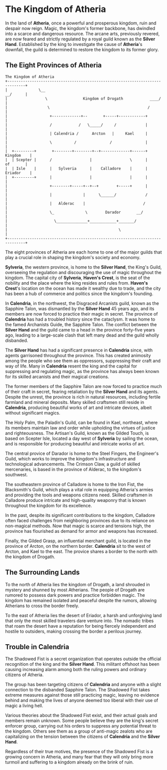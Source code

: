 # The Kingdom of Atheria

In the land of **Atheria**, once a powerful and prosperous kingdom, ruin and despair now reign. Magic, the kingdom's former backbone, has dwindled into a scarce and dangerous resource. The arcane arts, previously revered, are now feared and strictly regulated by a royal guild known as the **Silver Hand**. Established by the king to investigate the cause of **Atheria**'s downfall, the guild is determined to restore the kingdom to its former glory.

## The Eight Provinces of Atheria

```
The Kingdom of Atheria
+------------------------------------------------------------------------------+
|              \__                                                    __/      |
|                 \                Kingdom of Drogath            ____/         |
|                  \                                            /              |
|                   +-------------+--       +-----+------------+               |
|                   /            /   \_____/     /             |               |
|                   | Calendria /      Arcton   |     Kael     |               |
|                   \          /               /               |               |
|  +---------+       +--------+--------+--+-------------+------+    Kingdom    |
|  | Scepter |      /                 |                 \      |      of       |
|  | Isle    |      |   Sylveria      |    Calladore    |      |    Eriador    |
|  +---------+      |                 |                 |      |               |
|                   +--------+-----+--+--+        +-----+      |               |
|                   |              |      \______/             /               |
|                   |   Alderac    |                          /                |
|                   \_              \        Darador       __/                 |
|                     \______________+____________+_______/                    |
|                                                  \                           |
+------------------------------------------------------------------------------+
```

The eight provinces of Atheria are each home to one of the major guilds that play a crucial role in shaping the kingdom's society and economy.

**Sylveria**, the western province, is home to the **Silver Hand**, the King's Guild, overseeing the regulation and discouraging the use of magic throughout the kingdom. The capital city of **Sylveria**, **Haven's Crest**, is the seat of the nobility and the place where the king resides and rules from. **Haven's Crest**'s location on the ocean has made it wealthy due to trade, and the city has been a hub of commerce and politics since the kingdom's founding.

In **Calendria**, in the northwest, the Disgraced Arcanists guild, known as the Sapphire Talon, was dismantled by the **Silver Hand** 45 years ago, and its members are now forced to practice their magic in secret. The province of **Calendria** has had a troubled history since the cataclysm. It was home to the famed Archanists Guide, the Sapphire Talon. The conflict between the **Silver Hand** and the guild came to a head in the province forty-five years ago, leading to a large-scale clash that left many dead and the guild wholly disbanded.

The **Silver Hand** has had a significant presence in **Calendria** since, with agents garrisoned throughout the province. This has created animosity among the people who see them as oppressors, suppressing their craft and way of life. Many in **Calendria** resent the king and the capital for suppressing and regulating magic, as the province has always been known for its skilled arcanists and their magical creations.

The former members of the Sapphire Talon are now forced to practice much of their craft in secret, fearing retaliation by the **Silver Hand** and its agents. Despite the unrest, the province is rich in natural resources, including fertile farmland and mineral deposits. Many skilled craftsmen still reside in **Calendria**, producing beautiful works of art and intricate devices, albeit without significant magics.

The Holy Palm, the Paladin's Guild, can be found in Kael, northeast, where its members maintain law and order while upholding the virtues of justice and righteousness. The Artisan's Guild, known as the Gilded Touch, is based on Scepter Isle, located a day west of **Sylveria** by sailing the ocean, and is responsible for producing beautiful and intricate works of art.

The central provice of Darador is home to the Steel Fingers, the Engineer's Guild, which works to improve the kingdom's infrastructure and technological advancements. The Crimson Claw, a guild of skilled mercenaries, is based in the province of Alderac, to the kingdom's southwest.

The southeastern province of Calladore is home to the Iron Fist, the Blacksmith's Guild, which plays a vital role in equipping Atheria's armies and providing the tools and weapons citizens need. Skilled craftsmen in Calladore produce intricate and high-quality weaponry that is known throughout the kingdom for its excellence.

In the past, despite its significant contributions to the kingdom, Calladore often faced challenges from neighboring provinces due to its reliance on non-magical methods. Now that magic is scarce and tensions high, the province has flourished as demand for armor and weapons has increased.

Finally, the Gilded Grasp, an influential merchant guild, is located in the province of Arcton, on the northern border. **Calendria** sit to the west of Arcton, and Kael to the east. The provice shares a border to the north with the kingdom of Drogath.

## The Surrounding Lands

To the north of Atheria lies the kingdom of Drogath, a land shrouded in mystery and shunned by most Atherians. The people of Drogath are rumored to possess dark powers and practice forbidden magic. The kingdom has remained isolated and peaceful despite the rumors, allowing Atherians to cross the border freely.

To the east of Atheria lies the desert of Eriador, a harsh and unforgiving land that only the most skilled travelers dare venture into. The nomadic tribes that roam the desert have a reputation for being fiercely independent and hostile to outsiders, making crossing the border a perilous journey.

## Trouble in **Calendria**

The Shadowed Fist is a secret organization that operates outside the official recognition of the king and the **Silver Hand**. This militant offshoot has been causing increasing alarm among both the ruling powers and ordinary citizens of Atheria.

The group has been targeting citizens of **Calendria** and anyone with a slight connection to the disbanded Sapphire Talon. The Shadowed Fist takes extreme measures against those still practicing magic, leaving no evidence behind and making the lives of anyone deemed too liberal with their use of magic a living hell.

Various theories about the Shadowed Fist exist, and their actual goals and members remain unknown. Some people believe they are the king's secret enforcer group, carrying out his orders to suppress any potential threat to the kingdom. Others see them as a group of anti-magic zealots who are capitalizing on the tension between the citizens of **Calendria** and the **Silver Hand**.

Regardless of their true motives, the presence of the Shadowed Fist is a growing concern in Atheria, and many fear that they will only bring more turmoil and suffering to a kingdom already on the brink of ruin.
